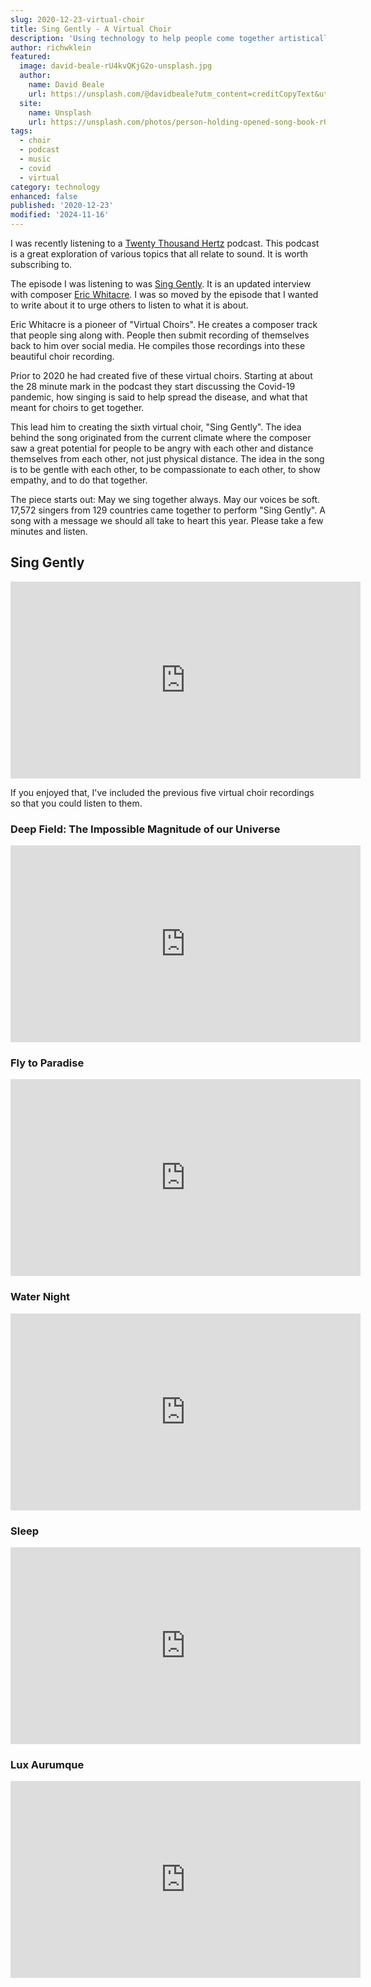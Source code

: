 ```yaml
---
slug: 2020-12-23-virtual-choir
title: Sing Gently - A Virtual Choir
description: 'Using technology to help people come together artistically'
author: richwklein
featured:
  image: david-beale-rU4kvQKjG2o-unsplash.jpg
  author:
    name: David Beale
    url: https://unsplash.com/@davidbeale?utm_content=creditCopyText&utm_medium=referral&utm_source=unsplash
  site:
    name: Unsplash
    url: https://unsplash.com/photos/person-holding-opened-song-book-rU4kvQKjG2o?utm_content=creditCopyText&utm_medium=referral&utm_source=unsplash
tags:
  - choir
  - podcast
  - music
  - covid
  - virtual
category: technology
enhanced: false
published: '2020-12-23'
modified: '2024-11-16'
---
```


I was recently listening to a [Twenty Thousand Hertz](https://www.20k.org) podcast. This podcast is a great exploration of various topics that all relate to sound. It is worth subscribing to.

The episode I was listening to was [Sing Gently](https://www.20k.org/episodes/singgently). It is an updated interview with composer [Eric Whitacre](https://ericwhitacre.com/). I was so moved by the episode that I wanted to write about it to urge others to listen to what it is about.

Eric Whitacre is a pioneer of &quot;Virtual Choirs&quot;. He creates a composer track that people sing along with. People then submit recording of themselves back to him over social media. He compiles those recordings into these beautiful choir recording.

Prior to 2020 he had created five of these virtual choirs. Starting at about the 28 minute mark in the podcast they start discussing the Covid-19 pandemic, how singing is said to help spread the disease, and what that meant for choirs to get together.

This lead him to creating the sixth virtual choir, "Sing Gently". The idea behind the song originated from the current climate where the composer saw a great potential for people to be angry with each other and distance themselves from each other, not just physical distance. The idea in the song is to be gentle with each other, to be compassionate to each other, to show empathy, and to do that together.

The piece starts out: May we sing together always. May our voices be soft. 17,572 singers from 129 countries came together to perform "Sing Gently". A song with a message we should all take to heart this year. Please take a few minutes and listen.

## Sing Gently

<iframe
  width="560"
  height="315"
  src="https://www.youtube.com/embed/InULYfJHKI0"
  frameborder="0"
  title="Sing Gently Virtual Choir Song"
  loading="lazy"
  allow="accelerometer; autoplay; clipboard-write; encrypted-media; gyroscope; picture-in-picture"
  allowfullscreen
></iframe>

If you enjoyed that, I've included the previous five virtual choir recordings
so that you could listen to them.

### Deep Field: The Impossible Magnitude of our Universe

<iframe
  width="560"
  height="315"
  src="https://www.youtube.com/embed/yDiD8F9ItX0"
  frameborder="0"
  title="Deep Field Virtual Choir Song"
  loading="lazy"
  allow="accelerometer; autoplay; clipboard-write; encrypted-media; gyroscope; picture-in-picture"
  allowfullscreen
></iframe>

### Fly to Paradise

<iframe
  width="560"
  height="315"
  src="https://www.youtube.com/embed/Y8oDnUga0JU"
  frameborder="0"
  title="Fly to Paradise Virtual Choir Song"
  loading="lazy"
  allow="accelerometer; autoplay; clipboard-write; encrypted-media; gyroscope; picture-in-picture"
  allowfullscreen
></iframe>

### Water Night

<iframe
  width="560"
  height="315"
  src="https://www.youtube.com/embed/V3rRaL-Czxw"
  frameborder="0"
  title="Water Night Virtual Choir Song"
  loading="lazy"
  allow="accelerometer; autoplay; clipboard-write; encrypted-media; gyroscope; picture-in-picture"
  allowfullscreen
></iframe>

### Sleep

<iframe
  width="560"
  height="315"
  src="https://www.youtube.com/embed/6WhWDCw3Mng"
  frameborder="0"
  title="Sleep Virtual Choir Song"
  loading="lazy"
  allow="accelerometer; autoplay; clipboard-write; encrypted-media; gyroscope; picture-in-picture"
  allowfullscreen
></iframe>

### Lux Aurumque

<iframe
  width="560"
  height="315"
  src="https://www.youtube.com/embed/D7o7BrlbaDs"
  frameborder="0"
  title="Lux Aurumque Virtual Choir Song"
  loading="lazy"
  allow="accelerometer; autoplay; clipboard-write; encrypted-media; gyroscope; picture-in-picture"
  allowfullscreen
></iframe>

